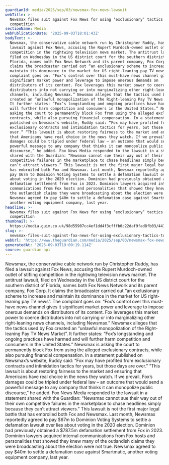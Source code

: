 ```yaml
---
guardianId: media/2025/sep/03/newsmax-fox-news-lawsuit
webTitle: >-
  Newsmax files suit against Fox News for using ‘exclusionary’ tactics to block
  competition
sectionName: Media
webPublicationDate: '2025-09-03T18:01:43Z'
bodyText: >-
  Newsmax, the conservative cable network run by Christopher Ruddy, has filed a
  lawsuit against Fox News, accusing the Rupert Murdoch-owned outlet of stifling
  competition in the rightwing television news market. The antitrust lawsuit,
  filed on Wednesday in the US district court for the southern district of
  Florida, names both Fox News Network and its parent company, Fox Corp. It
  claims the broadcaster carried out “an exclusionary scheme to increase and
  maintain its dominance in the market for US right-leaning pay TV news”. The
  complaint goes on: “Fox’s control over this must-have news channel gives it
  significant market power and leverage to impose onerous demands on
  distributors of its content. Fox leverages this market power to coerce
  distributors into not carrying or into marginalizing other right-leaning news
  channels, including Newsmax.” Newsmax alleges that the tactics used by Fox
  created an “unlawful monopolization of the Right-leaning Pay TV News Market”.
  It further states: “Fox’s longstanding and ongoing practices have harmed and
  will further harm competition and consumers in the United States.” Newsmax is
  asking the court to permanently block Fox from using the alleged exclusionary
  contracts, while also pursuing financial compensation. In a statement
  published on Newsmax’s website, Ruddy said: “Fox may have profited from
  exclusionary contracts and intimidation tactics for years, but those days are
  over.” “This lawsuit is about restoring fairness to the market and ensuring
  that Americans have real choice in the news they watch. If we prevail, Fox’s
  damages could be tripled under federal law – an outcome that would send a
  powerful message to any company that thinks it can monopolize public
  discourse,” he added. Fox News Media responded to the lawsuit in a statement
  shared with the Guardian: “Newsmax cannot sue their way out of their own
  competitive failures in the marketplace to chase headlines simply because they
  can’t attract viewers.” This lawsuit is not the first major legal battle that
  has embroiled both Fox and Newsmax. Last month, Newsmax reportedly agreed to
  pay $67m to Dominion Voting Systems to settle a defamation lawsuit over lies
  about voting in the 2020 election. Dominion had previously obtained a $787.5m
  defamation settlement from Fox in 2023. Dominion lawyers acquired internal
  communications from Fox hosts and personalities that showed they knew many of
  the outlandish claims they were broadcasting about the election were not true.
  Newsmax agreed to pay $40m to settle a defamation case against Smartmatic,
  another voting equipment company, last year.
headline: >-
  Newsmax files suit against Fox News for using ‘exclusionary’ tactics to block
  competition
thumbnail: >-
  https://media.guim.co.uk/98d55907cc4ef1dd4f3cfffb0c22daf9fad8fb03/441_0_4219_3375/500.jpg
slug: >-
  newsmax-files-suit-against-fox-news-for-using-exclusionary-tactics-to-block-competition
webUrl: 'https://www.theguardian.com/media/2025/sep/03/newsmax-fox-news-lawsuit'
generatedAt: '2025-09-03T19:00:19.114Z'
source: guardian-api
---
```

Newsmax, the conservative cable network run by Christopher Ruddy, has filed a lawsuit against Fox News, accusing the Rupert Murdoch-owned outlet of stifling competition in the rightwing television news market. The antitrust lawsuit, filed on Wednesday in the US district court for the southern district of Florida, names both Fox News Network and its parent company, Fox Corp. It claims the broadcaster carried out “an exclusionary scheme to increase and maintain its dominance in the market for US right-leaning pay TV news”. The complaint goes on: “Fox’s control over this must-have news channel gives it significant market power and leverage to impose onerous demands on distributors of its content. Fox leverages this market power to coerce distributors into not carrying or into marginalizing other right-leaning news channels, including Newsmax.” Newsmax alleges that the tactics used by Fox created an “unlawful monopolization of the Right-leaning Pay TV News Market”. It further states: “Fox’s longstanding and ongoing practices have harmed and will further harm competition and consumers in the United States.” Newsmax is asking the court to permanently block Fox from using the alleged exclusionary contracts, while also pursuing financial compensation. In a statement published on Newsmax’s website, Ruddy said: “Fox may have profited from exclusionary contracts and intimidation tactics for years, but those days are over.” “This lawsuit is about restoring fairness to the market and ensuring that Americans have real choice in the news they watch. If we prevail, Fox’s damages could be tripled under federal law – an outcome that would send a powerful message to any company that thinks it can monopolize public discourse,” he added. Fox News Media responded to the lawsuit in a statement shared with the Guardian: “Newsmax cannot sue their way out of their own competitive failures in the marketplace to chase headlines simply because they can’t attract viewers.” This lawsuit is not the first major legal battle that has embroiled both Fox and Newsmax. Last month, Newsmax reportedly agreed to pay $67m to Dominion Voting Systems to settle a defamation lawsuit over lies about voting in the 2020 election. Dominion had previously obtained a $787.5m defamation settlement from Fox in 2023. Dominion lawyers acquired internal communications from Fox hosts and personalities that showed they knew many of the outlandish claims they were broadcasting about the election were not true. Newsmax agreed to pay $40m to settle a defamation case against Smartmatic, another voting equipment company, last year.
